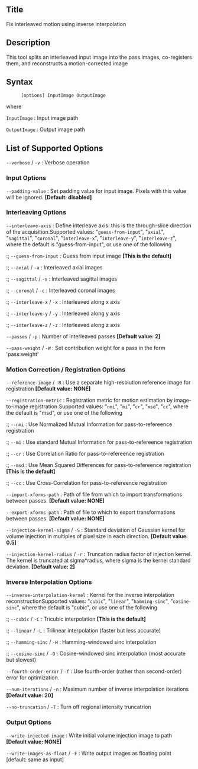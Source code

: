 == Title ==

Fix interleaved motion using inverse interpolation

== Description ==

This tool splits an interleaved input image into the pass images, co-registers them, and reconstructs a motion-corrected image

== Syntax ==

: <tt>[options] InputImage OutputImage </tt>

where

; <tt>InputImage</tt> : Input image path

; <tt>OutputImage</tt> : Output image path

== List of Supported Options ==

; <tt>--verbose</tt> / <tt>-v</tt> : Verbose operation

=== Input Options ===

; <tt>--padding-value</tt> <tt><double></tt> : Set padding value for input image. Pixels with this value will be ignored. '''[Default: disabled]'''

=== Interleaving Options ===

; <tt>--interleave-axis</tt> : Define interleave axis: this is the through-slice direction of the acquisition.Supported values: "<tt>guess-from-input</tt>", "<tt>axial</tt>", "<tt>sagittal</tt>", "<tt>coronal</tt>", "<tt>interleave-x</tt>", "<tt>interleave-y</tt>", "<tt>interleave-z</tt>", where the default is "guess-from-input", or use one of the following
:; <tt>--guess-from-input</tt> : Guess from input image '''[This is the default]'''
:; <tt>--axial</tt> / <tt>-a</tt> : Interleaved axial images
:; <tt>--sagittal</tt> / <tt>-s</tt> : Interleaved sagittal images
:; <tt>--coronal</tt> / <tt>-c</tt> : Interleaved coronal images
:; <tt>--interleave-x</tt> / <tt>-x</tt> : Interleaved along x axis
:; <tt>--interleave-y</tt> / <tt>-y</tt> : Interleaved along y axis
:; <tt>--interleave-z</tt> / <tt>-z</tt> : Interleaved along z axis

; <tt>--passes</tt> <tt><integer></tt> / <tt>-p</tt> <tt><integer></tt> : Number of interleaved passes '''[Default value: 2]'''

; <tt>--pass-weight</tt> <tt><string></tt> / <tt>-W</tt> <tt><string></tt> : Set contribution weight for a pass in the form 'pass:weight'

=== Motion Correction / Registration Options ===

; <tt>--reference-image</tt> <tt><image-path></tt> / <tt>-R</tt> <tt><image-path></tt> : Use a separate high-resolution reference image for registration '''[Default value: NONE]'''

; <tt>--registration-metric</tt> : Registration metric for motion estimation by image-to-image registration.Supported values: "<tt>nmi</tt>", "<tt>mi</tt>", "<tt>cr</tt>", "<tt>msd</tt>", "<tt>cc</tt>", where the default is "msd", or use one of the following
:; <tt>--nmi</tt> : Use Normalized Mutual Information for pass-to-refereence registration
:; <tt>--mi</tt> : Use standard Mutual Information for pass-to-refereence registration
:; <tt>--cr</tt> : Use Correlation Ratio for pass-to-refereence registration
:; <tt>--msd</tt> : Use Mean Squared Differences for pass-to-refereence registration '''[This is the default]'''
:; <tt>--cc</tt> : Use Cross-Correlation for pass-to-refereence registration

; <tt>--import-xforms-path</tt> <tt><path></tt> : Path of file from which to import transformations between passes. '''[Default value: NONE]'''

; <tt>--export-xforms-path</tt> <tt><path></tt> : Path of file to which to export transformations between passes. '''[Default value: NONE]'''

; <tt>--injection-kernel-sigma</tt> <tt><double></tt> / <tt>-S</tt> <tt><double></tt> : Standard deviation of Gaussian kernel for volume injection in multiples of pixel size in each direction. '''[Default value: 0.5]'''

; <tt>--injection-kernel-radius</tt> <tt><double></tt> / <tt>-r</tt> <tt><double></tt> : Truncation radius factor of injection kernel. The kernel is truncated at sigma*radius, where sigma is the kernel standard deviation. '''[Default value: 2]'''

=== Inverse Interpolation Options ===

; <tt>--inverse-interpolation-kernel</tt> : Kernel for the inverse interpolation reconstructionSupported values: "<tt>cubic</tt>", "<tt>linear</tt>", "<tt>hamming-sinc</tt>", "<tt>cosine-sinc</tt>", where the default is "cubic", or use one of the following
:; <tt>--cubic</tt> / <tt>-C</tt> : Tricubic interpolation '''[This is the default]'''
:; <tt>--linear</tt> / <tt>-L</tt> : Trilinear interpolation (faster but less accurate)
:; <tt>--hamming-sinc</tt> / <tt>-H</tt> : Hamming-windowed sinc interpolation
:; <tt>--cosine-sinc</tt> / <tt>-O</tt> : Cosine-windowed sinc interpolation (most accurate but slowest)

; <tt>--fourth-order-error</tt> / <tt>-f</tt> : Use fourth-order (rather than second-order) error for optimization.

; <tt>--num-iterations</tt> <tt><integer></tt> / <tt>-n</tt> <tt><integer></tt> : Maximum number of inverse interpolation iterations '''[Default value: 20]'''

; <tt>--no-truncation</tt> / <tt>-T</tt> : Turn off regional intensity truncatrion

=== Output Options ===

; <tt>--write-injected-image</tt> <tt><image-path></tt> : Write initial volume injection image to path '''[Default value: NONE]'''

; <tt>--write-images-as-float</tt> / <tt>-F</tt> : Write output images as floating point [default: same as input]


